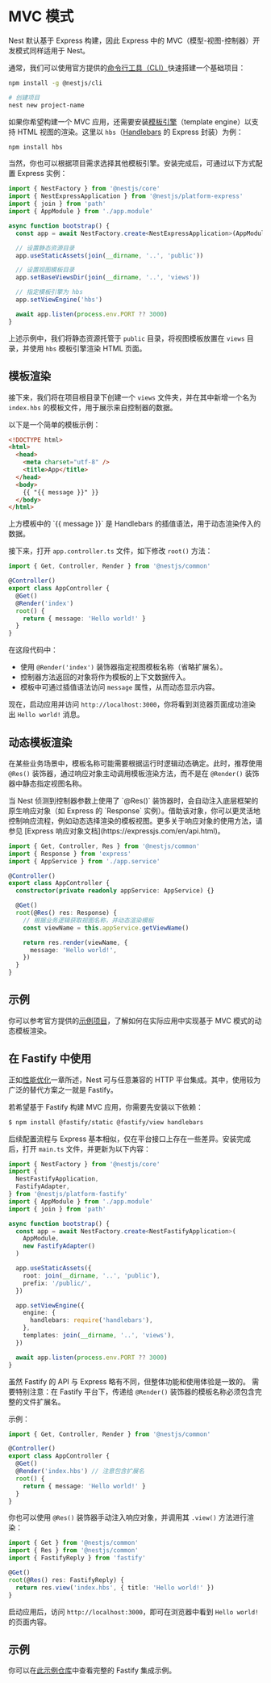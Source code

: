 # MVC 模式

Nest 默认基于 Express 构建，因此 Express 中的 MVC（模型-视图-控制器）开发模式同样适用于 Nest。

通常，我们可以使用官方提供的[命令行工具（CLI）](https://github.com/nestjs/nest-cli)快速搭建一个基础项目：

```bash
npm install -g @nestjs/cli

# 创建项目
nest new project-name
```

如果你希望构建一个 MVC 应用，还需要安装[模板引擎](https://expressjs.com/en/guide/using-template-engines.html)（template engine）以支持 HTML 视图的渲染。这里以 `hbs`（[Handlebars](https://github.com/pillarjs/hbs#readme) 的 Express 封装）为例：

```bash
npm install hbs
```

当然，你也可以根据项目需求选择其他模板引擎。安装完成后，可通过以下方式配置 Express 实例：

```ts filename='main.ts'
import { NestFactory } from '@nestjs/core'
import { NestExpressApplication } from '@nestjs/platform-express'
import { join } from 'path'
import { AppModule } from './app.module'

async function bootstrap() {
  const app = await NestFactory.create<NestExpressApplication>(AppModule)

  // 设置静态资源目录
  app.useStaticAssets(join(__dirname, '..', 'public'))

  // 设置视图模板目录
  app.setBaseViewsDir(join(__dirname, '..', 'views'))

  // 指定模板引擎为 hbs
  app.setViewEngine('hbs')

  await app.listen(process.env.PORT ?? 3000)
}
```

上述示例中，我们将静态资源托管于 `public` 目录，将视图模板放置在 `views` 目录，并使用 `hbs` 模板引擎渲染 HTML 页面。

## 模板渲染

接下来，我们将在项目根目录下创建一个 `views` 文件夹，并在其中新增一个名为 `index.hbs` 的模板文件，用于展示来自控制器的数据。

以下是一个简单的模板示例：

```html title='views/index.hbs'
<!DOCTYPE html>
<html>
  <head>
    <meta charset="utf-8" />
    <title>App</title>
  </head>
  <body>
    {{ "{{ message }}" }}
  </body>
</html>
```

<CalloutInfo>
  上方模板中的 `{{ message }}` 是 Handlebars
  的插值语法，用于动态渲染传入的数据。
</CalloutInfo>

接下来，打开 `app.controller.ts` 文件，如下修改 `root()` 方法：

```ts filename='app.controller.ts'
import { Get, Controller, Render } from '@nestjs/common'

@Controller()
export class AppController {
  @Get()
  @Render('index')
  root() {
    return { message: 'Hello world!' }
  }
}
```

在这段代码中：

- 使用 `@Render('index')` 装饰器指定视图模板名称（省略扩展名）。
- 控制器方法返回的对象将作为模板的上下文数据传入。
- 模板中可通过插值语法访问 `message` 属性，从而动态显示内容。

现在，启动应用并访问 `http://localhost:3000`，你将看到浏览器页面成功渲染出 `Hello world!` 消息。

## 动态模板渲染

在某些业务场景中，模板名称可能需要根据运行时逻辑动态确定。此时，推荐使用 `@Res()` 装饰器，通过响应对象主动调用模板渲染方法，而不是在 `@Render()` 装饰器中静态指定视图名称。

<CalloutInfo>
  当 Nest 侦测到控制器参数上使用了 `@Res()`
  装饰器时，会自动注入底层框架的原生响应对象（如 Express 的 `Response`
  实例）。借助该对象，你可以更灵活地控制响应流程，例如动态选择渲染的模板视图。更多关于响应对象的使用方法，请参见
  [Express 响应对象文档](https://expressjs.com/en/api.html)。
</CalloutInfo>

```ts filename='app.controller.ts'
import { Get, Controller, Res } from '@nestjs/common'
import { Response } from 'express'
import { AppService } from './app.service'

@Controller()
export class AppController {
  constructor(private readonly appService: AppService) {}

  @Get()
  root(@Res() res: Response) {
    // 根据业务逻辑获取视图名称，并动态渲染模板
    const viewName = this.appService.getViewName()

    return res.render(viewName, {
      message: 'Hello world!',
    })
  }
}
```

## 示例

你可以参考官方提供的[示例项目](https://github.com/nestjs/nest/tree/master/sample/15-mvc)，了解如何在实际应用中实现基于 MVC 模式的动态模板渲染。

## 在 Fastify 中使用

正如[性能优化](/techniques/performance)一章所述，Nest 可与任意兼容的 HTTP 平台集成。其中，使用较为广泛的替代方案之一就是 Fastify。

若希望基于 Fastify 构建 MVC 应用，你需要先安装以下依赖：

```bash
$ npm install @fastify/static @fastify/view handlebars
```

后续配置流程与 Express 基本相似，仅在平台接口上存在一些差异。安装完成后，打开 `main.ts` 文件，并更新为以下内容：

```ts filename='main.ts'
import { NestFactory } from '@nestjs/core'
import {
  NestFastifyApplication,
  FastifyAdapter,
} from '@nestjs/platform-fastify'
import { AppModule } from './app.module'
import { join } from 'path'

async function bootstrap() {
  const app = await NestFactory.create<NestFastifyApplication>(
    AppModule,
    new FastifyAdapter()
  )

  app.useStaticAssets({
    root: join(__dirname, '..', 'public'),
    prefix: '/public/',
  })

  app.setViewEngine({
    engine: {
      handlebars: require('handlebars'),
    },
    templates: join(__dirname, '..', 'views'),
  })

  await app.listen(process.env.PORT ?? 3000)
}
```

虽然 Fastify 的 API 与 Express 略有不同，但整体功能和使用体验是一致的。
需要特别注意：在 Fastify 平台下，传递给 `@Render()` 装饰器的模板名称必须包含完整的文件扩展名。

示例：

```ts filename='app.controller.ts'
import { Get, Controller, Render } from '@nestjs/common'

@Controller()
export class AppController {
  @Get()
  @Render('index.hbs') // 注意包含扩展名
  root() {
    return { message: 'Hello world!' }
  }
}
```

你也可以使用 `@Res()` 装饰器手动注入响应对象，并调用其 `.view()` 方法进行渲染：

```ts
import { Get } from '@nestjs/common'
import { Res } from '@nestjs/common'
import { FastifyReply } from 'fastify'

@Get()
root(@Res() res: FastifyReply) {
  return res.view('index.hbs', { title: 'Hello world!' })
}
```

启动应用后，访问 `http://localhost:3000`，即可在浏览器中看到 `Hello world!` 的页面内容。

## 示例

你可以在[此示例仓库](https://github.com/nestjs/nest/tree/master/sample/17-mvc-fastify)中查看完整的 Fastify 集成示例。
